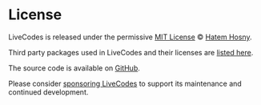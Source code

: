 # License

LiveCodes is released under the permissive [MIT License](https://github.com/live-codes/livecodes/blob/develop/LICENSE) © [Hatem Hosny](https://github.com/hatemhosny).

Third party packages used in LiveCodes and their licenses are [listed here](https://github.com/live-codes/livecodes/blob/develop/vendor-licenses.mdx).

The source code is available on [GitHub](https://github.com/live-codes/livecodes).

Please consider [sponsoring LiveCodes](./sponsor.mdx) to support its maintenance and continued development.
